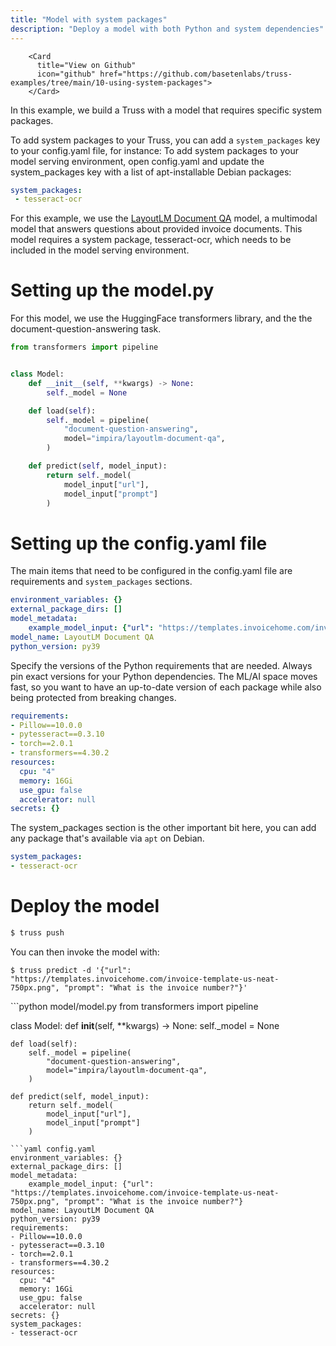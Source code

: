 ```yaml
---
title: "Model with system packages"
description: "Deploy a model with both Python and system dependencies"
---
```



        <Card
          title="View on Github"
          icon="github" href="https://github.com/basetenlabs/truss-examples/tree/main/10-using-system-packages">
        </Card>

In this example, we build a Truss with a model that requires specific system packages.

To add system packages to your Truss, you can add a `system_packages` key to your config.yaml file,
for instance:
To add system packages to your model serving environment, open config.yaml and
update the system_packages key with a list of apt-installable Debian packages:

```yaml config.yaml
system_packages:
 - tesseract-ocr
```

For this example, we use the [LayoutLM Document QA](https://huggingface.co/impira/layoutlm-document-qa) model,
a multimodal model that answers questions about provided invoice documents. This model requires a system
package, tesseract-ocr, which needs to be included in the model serving environment.

# Setting up the model.py

For this model, we use the HuggingFace transformers library, and the the document-question-answering task.

```python model/model.py
from transformers import pipeline


class Model:
    def __init__(self, **kwargs) -> None:
        self._model = None

    def load(self):
        self._model = pipeline(
            "document-question-answering",
            model="impira/layoutlm-document-qa",
        )

    def predict(self, model_input):
        return self._model(
            model_input["url"],
            model_input["prompt"]
        )
```

# Setting up the config.yaml file

The main items that need to be configured in the config.yaml file are requirements
and `system_packages` sections.

```yaml config.yaml
environment_variables: {}
external_package_dirs: []
model_metadata:
    example_model_input: {"url": "https://templates.invoicehome.com/invoice-template-us-neat-750px.png", "prompt": "What is the invoice number?"}
model_name: LayoutLM Document QA
python_version: py39
```
Specify the versions of the Python requirements that are needed.
<Note>Always pin exact versions for your Python dependencies. The ML/AI space moves fast, so you want to have an up-to-date version of each package while also being protected from breaking changes.</Note>

```yaml config.yaml
requirements:
- Pillow==10.0.0
- pytesseract==0.3.10
- torch==2.0.1
- transformers==4.30.2
resources:
  cpu: "4"
  memory: 16Gi
  use_gpu: false
  accelerator: null
secrets: {}
```
The system_packages section is the other important bit here, you can
add any package that's available via `apt` on Debian.

```yaml config.yaml
system_packages:
- tesseract-ocr
```
# Deploy the model
```bash
$ truss push
```
You can then invoke the model with:
```
$ truss predict -d '{"url": "https://templates.invoicehome.com/invoice-template-us-neat-750px.png", "prompt": "What is the invoice number?"}'
```

<RequestExample>
```python model/model.py
from transformers import pipeline


class Model:
    def __init__(self, **kwargs) -> None:
        self._model = None

    def load(self):
        self._model = pipeline(
            "document-question-answering",
            model="impira/layoutlm-document-qa",
        )

    def predict(self, model_input):
        return self._model(
            model_input["url"],
            model_input["prompt"]
        )
```
```yaml config.yaml
environment_variables: {}
external_package_dirs: []
model_metadata:
    example_model_input: {"url": "https://templates.invoicehome.com/invoice-template-us-neat-750px.png", "prompt": "What is the invoice number?"}
model_name: LayoutLM Document QA
python_version: py39
requirements:
- Pillow==10.0.0
- pytesseract==0.3.10
- torch==2.0.1
- transformers==4.30.2
resources:
  cpu: "4"
  memory: 16Gi
  use_gpu: false
  accelerator: null
secrets: {}
system_packages:
- tesseract-ocr
```
</RequestExample>
